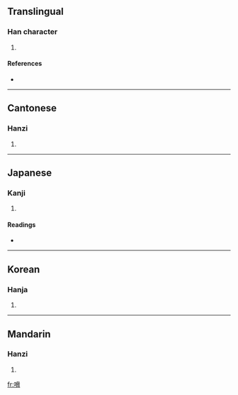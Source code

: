 ==Translingual==

===Han character===
{{Han char|rn=30|rad=口|as=10|sn=13|four=6402<sub>7</sub>|canj=口大尸月 (RKSB)}}

# {{defn|Han}}

====References====
* {{Han ref|kx=0202.150|dkj=04059|dj=0424.380|hdz=10672.010|uh=55CB|ud=21963|bh=DCCE|bd=56526}}

----

==Cantonese==

===Hanzi===
{{yue-hanzi|jyut=|y=hip3}}

# {{defn|Cantonese}}

----

==Japanese==

===Kanji===
{{ja-kanji|grade=|rs=口10}}

# {{defn|Japanese}}

====Readings====
* {{ja-readings|on=[[きょう]] (kyō), [[こう]] (kō)|kun=[[おどす]] (odosu)}}

----

==Korean==

===Hanja===
{{ko-hanja|hangeul=협|rv=hyeop|mr=hyŏp}}

# {{defn|Korean}}

----

==Mandarin==

===Hanzi===
{{cmn-hanzi|pin=[[ài]] ([[ai4]]), [[xié]] ([[xie2]])|wg=ai<sup>4</sup>, hsieh<sup>2</sup>}}

# {{defn|Mandarin}}

[[fr:嗋]]
